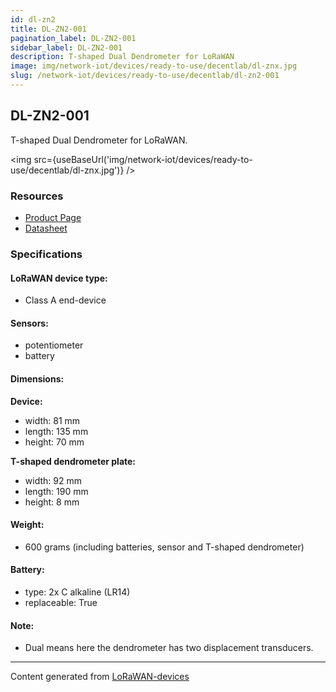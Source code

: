 ```yaml
---
id: dl-zn2
title: DL-ZN2-001
pagination_label: DL-ZN2-001
sidebar_label: DL-ZN2-001
description: T-shaped Dual Dendrometer for LoRaWAN
image: img/network-iot/devices/ready-to-use/decentlab/dl-znx.jpg
slug: /network-iot/devices/ready-to-use/decentlab/dl-zn2-001
---
```



<LegacyContentBanner />

## DL-ZN2-001

T-shaped Dual Dendrometer for LoRaWAN.

<img src={useBaseUrl('img/network-iot/devices/ready-to-use/decentlab/dl-znx.jpg')} />

### Resources

- [Product Page](https://www.decentlab.com/products/dendrometer-for-lorawan)
- [Datasheet](https://cdn.decentlab.com/download/datasheets/Decentlab-DL-ZN-datasheet.pdf)

### Specifications

#### LoRaWAN device type:

- Class A end-device

#### Sensors:

- potentiometer
- battery

#### Dimensions:

**Device:**

- width: 81 mm
- length: 135 mm
- height: 70 mm

**T-shaped dendrometer plate:**

- width: 92 mm
- length: 190 mm
- height: 8 mm

#### Weight:

- 600 grams (including batteries, sensor and T-shaped dendrometer)

#### Battery:

- type: 2x C alkaline (LR14)
- replaceable: True

#### Note:

- Dual means here the dendrometer has two displacement transducers.

---

Content generated from [LoRaWAN-devices](https://github.com/TheThingsNetwork/lorawan-devices)
